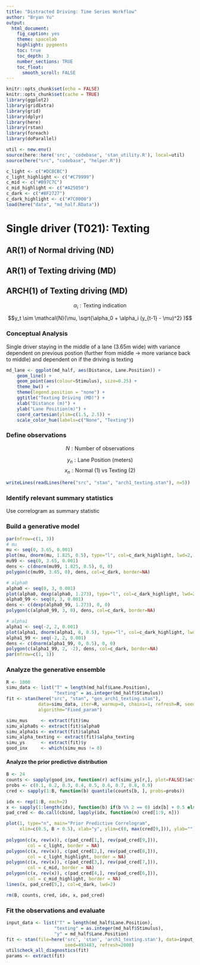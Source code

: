 ```yaml
---
title: "Distracted Driving: Time Series Workflow"
author: "Bryan Yu"
output: 
  html_document: 
    fig_caption: yes
    theme: spacelab 
    highlight: pygments
    toc: true
    toc_depth: 3
    number_sections: TRUE
    toc_float: 
      smooth_scroll: FALSE
---
```


```r
knitr::opts_chunk$set(echo = FALSE)
knitr::opts_chunk$set(cache = TRUE)
library(ggplot2)
library(gridExtra)
library(grid)
library(dplyr)
library(here)
library(rstan)
library(foreach)
library(doParallel)

util <- new.env()
source(here::here('src', 'codebase', 'stan_utility.R'), local=util)
source(here("src", "codebase", "helper.R"))

c_light <- c("#DCBCBC")
c_light_highlight <- c("#C79999")
c_mid <- c("#B97C7C")
c_mid_highlight <- c("#A25050")
c_dark <- c("#8F2727")
c_dark_highlight <- c("#7C0000")
load(here("data", "md_half.RData"))
```
# Single driver (T021): Texting

## AR(1) of Normal driving (ND)
## AR(1) of Texting driving (MD)
## ARCH(1) of Texting driving (MD)

$$\alpha_i: \textrm{Texting indication}$$

$$y_t \sim \mathcal{N}(\mu, \sqrt{\alpha_0 + \alpha_i (y_{t-1} - \mu)^2} )$$

### Conceptual Analysis

Single driver staying in the middle of a lane (3.65m wide) with variance dependent on previous postion (further from middle -> more variance back to middle) and dependent on if the driving is texting
``` r
md_lane <- ggplot(md_half, aes(Distance, Lane.Position)) +
    geom_line() +
    geom_point(aes(colour=Stimulus), size=0.25) +
    theme_bw() + 
    theme(legend.position = "none") + 
    ggtitle("Texting Driving (MD)") +
    xlab("Distance (m)") + 
    ylab("Lane Position(m)") +
    coord_cartesian(ylim=c(1.5, 2.5)) +
    scale_color_hue(labels=c("None", "Texting"))
```

### Define observations

$$N: \textrm{Number of observations}$$

$$y_n: \textrm{Lane Position (meters)}$$
$$x_n: \textrm{Normal (1) vs Texting (2)}$$

```r
writeLines(readLines(here("src", "stan", "arch1_texting.stan"), n=5))
```

### Identify relevant summary statistics

Use correlogram as summary statistic

### Build a generative model
```r
par(mfrow=c(1, 3))
# mu
mu <- seq(0, 3.65, 0.001)
plot(mu, dnorm(mu, 1.825, 0.5), type="l", col=c_dark_highlight, lwd=2, xlab="mu", ylab="Prior Density", yaxt='n')
mu99 <- seq(0, 3.65, 0.001)
dens <- c(dnorm(mu99, 1.825, 0.5), 0, 0)
polygon(c(mu99, 3.65, 0), dens, col=c_dark, border=NA)

# alpha0
alpha0 <- seq(0, 3, 0.001)
plot(alpha0, dexp(alpha0, 1.273), type="l", col=c_dark_highlight, lwd=2, xlab="alpha_0", ylab="Prior Density", yaxt='n')
alpha0_99 <- seq(0, 3, 0.001)
dens <- c(dexp(alpha0_99, 1.273), 0, 0)
polygon(c(alpha0_99, 3, 0), dens, col=c_dark, border=NA)

# alpha1
alpha1 <- seq(-2, 2, 0.001)
plot(alpha1, dnorm(alpha1, 0, 0.5), type="l", col=c_dark_highlight, lwd=2, xlab="alpha_1", ylab="Prior Density", yaxt='n')
alpha1_99 <- seq(-2, 2, 0.001)
dens <- c(dnorm(alpha1_99, 0, 0.5), 0, 0)
polygon(c(alpha1_99, 2, -2), dens, col=c_dark, border=NA)
par(mfrow=c(1, 1))
```

### Analyze the generative ensemble
```r
R <- 1000
simu_data <- list("T" = length(md_half$Lane.Position),
                  "texting" = as.integer(md_half$Stimulus))
fit <- stan(here("src", "stan", "gen_arch1_texting.stan"), 
            data=simu_data, iter=R, warmup=0, chains=1, refresh=R, seed=1000,
            algorithm="Fixed_param")

simu_mus     <- extract(fit)$mu 
simu_alpha0s <- extract(fit)$alpha0
simu_alpha1s <- extract(fit)$alpha1
simu_alpha_texting <- extract(fit)$alpha_texting
simu_ys      <- extract(fit)$y
good_inx     <- which(simu_mus != 0)
```

#### Analyze the prior predictive distribution
```r
B <- 24
counts <- sapply(good_inx, function(r) acf(simu_ys[r,], plot=FALSE)$acf)
probs <- c(0.1, 0.2, 0.3, 0.4, 0.5, 0.6, 0.7, 0.8, 0.9)
cred <- sapply(1:B, function(b) quantile(counts[b, ], probs=probs))

idx <- rep(1:B, each=2)
x <- sapply(1:length(idx), function(b) if(b %% 2 == 0) idx[b] + 0.5 else idx[b] - 0.5)
pad_cred <- do.call(cbind, lapply(idx, function(n) cred[1:9, n]))

plot(1, type="n", main="Prior Predictive Correlogram",
     xlim=c(0.5, B + 0.5), xlab="y", ylim=c(0, max(cred[9,])), ylab="")
 
polygon(c(x, rev(x)), c(pad_cred[1,], rev(pad_cred[9,])),
        col = c_light, border = NA)
polygon(c(x, rev(x)), c(pad_cred[2,], rev(pad_cred[8,])),
        col = c_light_highlight, border = NA)
polygon(c(x, rev(x)), c(pad_cred[3,], rev(pad_cred[7,])),
        col = c_mid, border = NA)
polygon(c(x, rev(x)), c(pad_cred[4,], rev(pad_cred[6,])),
        col = c_mid_highlight, border = NA)
lines(x, pad_cred[5,], col=c_dark, lwd=2)

rm(B, counts, cred, idx, x, pad_cred)
```
### Fit the observations and evaluate

```r
input_data <- list("T" = length(md_half$Lane.Position),
                  "texting" = as.integer(md_half$Stimulus),
                  "y" = md_half$Lane.Position)
fit <- stan(file=here('src', 'stan', 'arch1_texting.stan'), data=input_data,
                      seed=493483, refresh=2000)
util$check_all_diagnostics(fit)
params <- extract(fit)
```